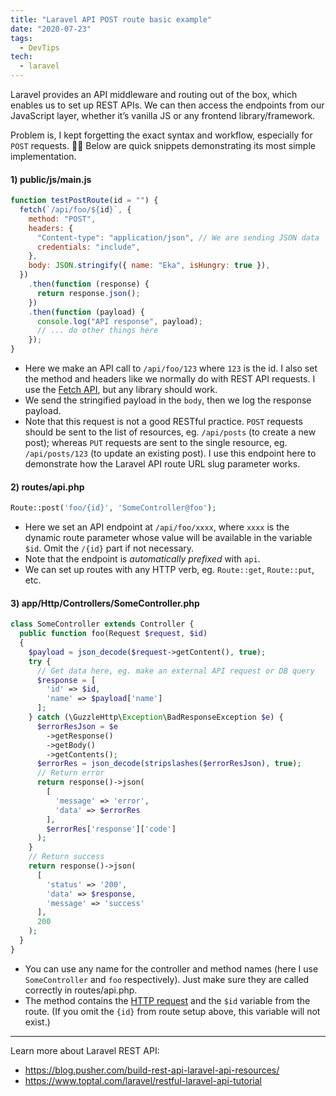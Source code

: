 ```yaml
---
title: "Laravel API POST route basic example"
date: "2020-07-23"
tags:
  - DevTips
tech:
  - laravel
---
```


Laravel provides an API middleware and routing out of the box, which enables us to set up REST APIs. We can then access the endpoints from our JavaScript layer, whether it’s vanilla JS or any frontend library/framework.

Problem is, I kept forgetting the exact syntax and workflow, especially for `POST` requests. 🤦‍♀️ Below are quick snippets demonstrating its most simple implementation.

#### 1) public/js/main.js

```js
function testPostRoute(id = "") {
  fetch(`/api/foo/${id}`, {
    method: "POST",
    headers: {
      "Content-type": "application/json", // We are sending JSON data
      credentials: "include",
    },
    body: JSON.stringify({ name: "Eka", isHungry: true }),
  })
    .then(function (response) {
      return response.json();
    })
    .then(function (payload) {
      console.log("API response", payload);
      // ... do other things here
    });
}
```

- Here we make an API call to `/api/foo/123` where `123` is the id. I also set the method and headers like we normally do with REST API requests. I use the [Fetch API](https://developer.mozilla.org/en-US/docs/Web/API/Fetch_API), but any library should work.
- We send the stringified payload in the `body`, then we log the response payload.
- Note that this request is not a good RESTful practice. `POST` requests should be sent to the list of resources, eg. `/api/posts` (to create a new post); whereas `PUT` requests are sent to the single resource, eg. `/api/posts/123` (to update an existing post). I use this endpoint here to demonstrate how the Laravel API route URL slug parameter works.

#### 2) routes/api.php

```php
Route::post('foo/{id}', 'SomeController@foo');
```

- Here we set an API endpoint at `/api/foo/xxxx`, where `xxxx` is the dynamic route parameter whose value will be available in the variable `$id`. Omit the `/{id}` part if not necessary.
- Note that the endpoint is _automatically prefixed_ with `api`.
- We can set up routes with any HTTP verb, eg. `Route::get`, `Route::put`, etc.

#### 3) app/Http/Controllers/SomeController.php

```php
class SomeController extends Controller {
  public function foo(Request $request, $id)
  {
    $payload = json_decode($request->getContent(), true);
    try {
      // Get data here, eg. make an external API request or DB query
      $response = [
        'id' => $id,
        'name' => $payload['name']
      ];
    } catch (\GuzzleHttp\Exception\BadResponseException $e) {
      $errorResJson = $e
        ->getResponse()
        ->getBody()
        ->getContents();
      $errorRes = json_decode(stripslashes($errorResJson), true);
      // Return error
      return response()->json(
        [
          'message' => 'error',
          'data' => $errorRes
        ],
        $errorRes['response']['code']
      );
    }
    // Return success
    return response()->json(
      [
        'status' => '200',
        'data' => $response,
        'message' => 'success'
      ],
      200
    );
  }
}
```

- You can use any name for the controller and method names (here I use `SomeController` and `foo` respectively). Just make sure they are called correctly in routes/api.php.
- The method contains the [HTTP request](https://laravel.com/docs/7.x/requests) and the `$id` variable from the route. (If you omit the `{id}` from route setup above, this variable will not exist.)

---

Learn more about Laravel REST API:

- https://blog.pusher.com/build-rest-api-laravel-api-resources/
- https://www.toptal.com/laravel/restful-laravel-api-tutorial
